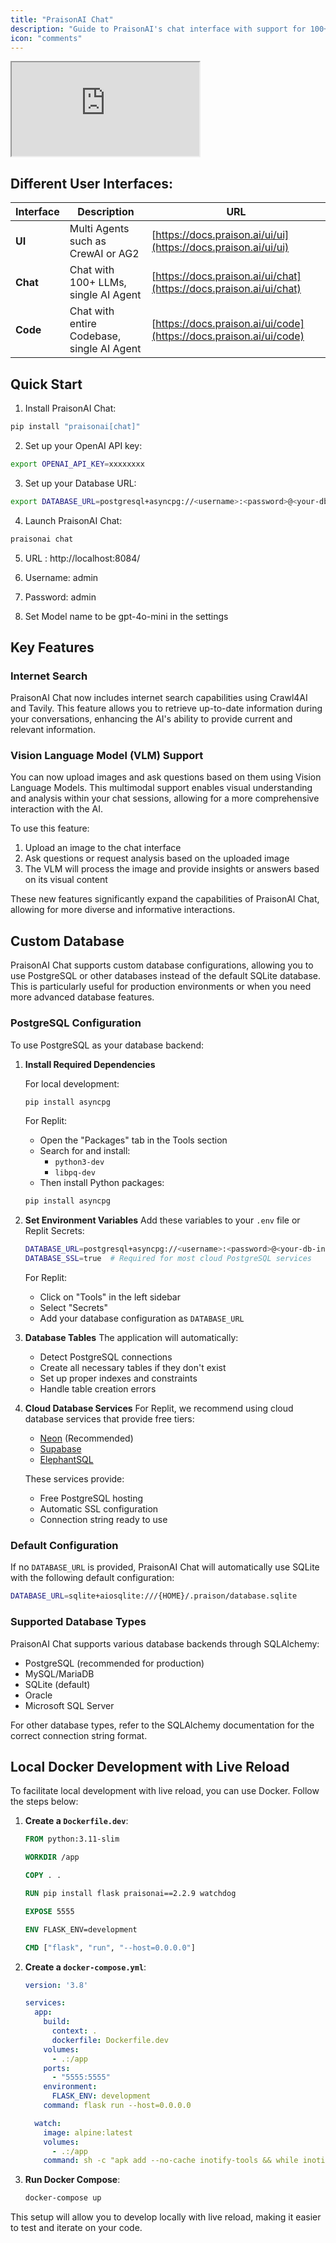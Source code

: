 ```yaml
---
title: "PraisonAI Chat"
description: "Guide to PraisonAI's chat interface with support for 100+ LLMs, internet search, vision models, and custom database configurations"
icon: "comments"
---
```


<div className="relative w-full aspect-video">
  <iframe
    className="absolute top-0 left-0 w-full h-full"
    src="https://www.youtube.com/embed/sw3uDqn2h1Y"
    title="YouTube video player"
    allow="accelerometer; autoplay; clipboard-write; encrypted-media; gyroscope; picture-in-picture"
    allowFullScreen
  ></iframe>
</div>

## Different User Interfaces:

| Interface | Description | URL |
|---|---|---|
| **UI** | Multi Agents such as CrewAI or AG2 | [https://docs.praison.ai/ui/ui](https://docs.praison.ai/ui/ui) |
| **Chat** | Chat with 100+ LLMs, single AI Agent | [https://docs.praison.ai/ui/chat](https://docs.praison.ai/ui/chat) |
| **Code** | Chat with entire Codebase, single AI Agent | [https://docs.praison.ai/ui/code](https://docs.praison.ai/ui/code) |

## Quick Start

1. Install PraisonAI Chat:
```bash
pip install "praisonai[chat]"
```

2. Set up your OpenAI API key:
```bash
export OPENAI_API_KEY=xxxxxxxx
```

3. Set up your Database URL:
```bash
export DATABASE_URL=postgresql+asyncpg://<username>:<password>@<your-db-instance-url>/<database-name>
```

4. Launch PraisonAI Chat:
```bash
praisonai chat
```

5. URL : http://localhost:8084/

6. Username: admin

7. Password: admin

8. Set Model name to be gpt-4o-mini in the settings


## Key Features

### Internet Search

PraisonAI Chat now includes internet search capabilities using Crawl4AI and Tavily. This feature allows you to retrieve up-to-date information during your conversations, enhancing the AI's ability to provide current and relevant information.

### Vision Language Model (VLM) Support

You can now upload images and ask questions based on them using Vision Language Models. This multimodal support enables visual understanding and analysis within your chat sessions, allowing for a more comprehensive interaction with the AI.

To use this feature:
1. Upload an image to the chat interface
2. Ask questions or request analysis based on the uploaded image
3. The VLM will process the image and provide insights or answers based on its visual content

These new features significantly expand the capabilities of PraisonAI Chat, allowing for more diverse and informative interactions.

## Custom Database

PraisonAI Chat supports custom database configurations, allowing you to use PostgreSQL or other databases instead of the default SQLite database. This is particularly useful for production environments or when you need more advanced database features.

### PostgreSQL Configuration

To use PostgreSQL as your database backend:

1. **Install Required Dependencies**

   For local development:
   ```bash
   pip install asyncpg
   ```

   For Replit:
   - Open the "Packages" tab in the Tools section
   - Search for and install:
     - `python3-dev`
     - `libpq-dev`
   - Then install Python packages:
   ```bash
   pip install asyncpg
   ```

2. **Set Environment Variables**
   Add these variables to your `.env` file or Replit Secrets:
   ```bash
   DATABASE_URL=postgresql+asyncpg://<username>:<password>@<your-db-instance-url>/<database-name>
   DATABASE_SSL=true  # Required for most cloud PostgreSQL services
   ```

   For Replit:
   - Click on "Tools" in the left sidebar
   - Select "Secrets"
   - Add your database configuration as `DATABASE_URL`

3. **Database Tables**
   The application will automatically:
   - Detect PostgreSQL connections
   - Create all necessary tables if they don't exist
   - Set up proper indexes and constraints
   - Handle table creation errors

4. **Cloud Database Services**
   For Replit, we recommend using cloud database services that provide free tiers:
   - [Neon](https://neon.tech) (Recommended)
   - [Supabase](https://supabase.com)
   - [ElephantSQL](https://www.elephantsql.com)

   These services provide:
   - Free PostgreSQL hosting
   - Automatic SSL configuration
   - Connection string ready to use

### Default Configuration

If no `DATABASE_URL` is provided, PraisonAI Chat will automatically use SQLite with the following default configuration:
```bash
DATABASE_URL=sqlite+aiosqlite:///{HOME}/.praison/database.sqlite
```

### Supported Database Types

PraisonAI Chat supports various database backends through SQLAlchemy:
- PostgreSQL (recommended for production)
- MySQL/MariaDB
- SQLite (default)
- Oracle
- Microsoft SQL Server

For other database types, refer to the SQLAlchemy documentation for the correct connection string format.

## Local Docker Development with Live Reload

To facilitate local development with live reload, you can use Docker. Follow the steps below:

1. **Create a `Dockerfile.dev`**:
    ```dockerfile
    FROM python:3.11-slim

    WORKDIR /app

    COPY . .

    RUN pip install flask praisonai==2.2.9 watchdog

    EXPOSE 5555

    ENV FLASK_ENV=development

    CMD ["flask", "run", "--host=0.0.0.0"]
    ```

2. **Create a `docker-compose.yml`**:
    ```yaml
    version: '3.8'

    services:
      app:
        build:
          context: .
          dockerfile: Dockerfile.dev
        volumes:
          - .:/app
        ports:
          - "5555:5555"
        environment:
          FLASK_ENV: development
        command: flask run --host=0.0.0.0

      watch:
        image: alpine:latest
        volumes:
          - .:/app
        command: sh -c "apk add --no-cache inotify-tools && while inotifywait -r -e modify,create,delete /app; do kill -HUP 1; done"
    ```

3. **Run Docker Compose**:
    ```bash
    docker-compose up
    ```

This setup will allow you to develop locally with live reload, making it easier to test and iterate on your code.
